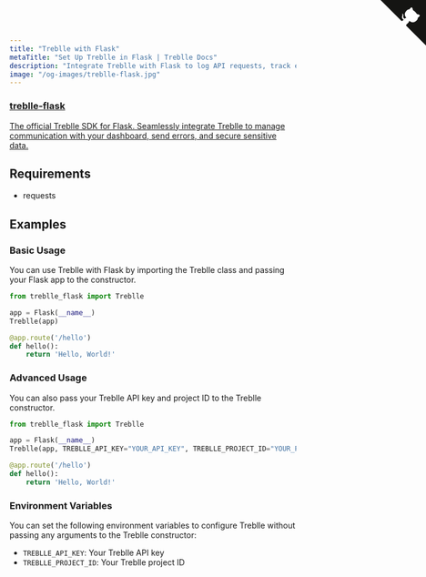 ```yaml
---
title: "Treblle with Flask"
metaTitle: "Set Up Treblle in Flask | Treblle Docs"
description: "Integrate Treblle with Flask to log API requests, track errors, and enhance security. Follow our setup guide to configure Treblle for real-time API observability."
image: "/og-images/treblle-flask.jpg"
---
```


<div class="max-w-full mx-auto shadow-lg rounded-lg overflow-hidden">
  <a href="https://github.com/Treblle/treblle-flask" title="View source on GitHub" aria-label="View source on GitHub" class="relative no-underline">
    <div>
      <svg width="80" height="80" viewBox="0 0 250 250" style="fill:#151513; color:#fff; position: absolute; top: 0; border: 0; right: 0;" aria-hidden="true">
        <path d="M0,0 L115,115 L130,115 L142,142 L250,250 L250,0 Z"></path>
        <path d="M128.3,109.0 C113.8,99.7 119.0,89.6 119.0,89.6 C122.0,82.7 120.5,78.6 120.5,78.6 C119.2,72.0 123.4,76.3 123.4,76.3 C127.3,80.9 125.5,87.3 125.5,87.3 C122.9,97.6 130.6,101.9 134.4,103.2" fill="currentColor" style="transform-origin: 130px 106px;" class="octo-arm"></path>
        <path d="M115.0,115.0 C114.9,115.1 118.7,116.5 119.8,115.4 L133.7,101.6 C136.9,99.2 139.9,98.4 142.2,98.6 C133.8,88.0 127.5,74.4 143.8,58.0 C148.5,53.4 154.0,51.2 159.7,51.0 C160.3,49.4 163.2,43.6 171.4,40.1 C171.4,40.1 176.1,42.5 178.8,56.2 C183.1,58.6 187.2,61.8 190.9,65.4 C194.5,69.0 197.7,73.2 200.1,77.6 C213.8,80.2 216.3,84.9 216.3,84.9 C212.7,93.1 206.9,96.0 205.4,96.6 C205.1,102.4 203.0,107.8 198.3,112.5 C181.9,128.9 168.3,122.5 157.7,114.1 C157.9,116.9 156.7,120.9 152.7,124.9 L141.0,136.5 C139.8,137.7 141.6,141.9 141.8,141.8 Z" fill="currentColor" class="octo-body"></path>
      </svg>
    </div>
    <div class="grid grid-cols-4 gap-4 px-2 py-2">
      <div class="col-span-4">
      	<h3 class="text-xl font-semibold">treblle-flask</h3>
      	<p class="text-sm font-medium">
            The official Treblle SDK for Flask. Seamlessly integrate Treblle to manage communication with your dashboard, send errors, and secure sensitive data.
        </p>
      </div>
    </div>
  </a>
</div>

## Requirements

- requests

## Examples

### Basic Usage

You can use Treblle with Flask by importing the Treblle class and passing your Flask app to the constructor.

```python
from treblle_flask import Treblle

app = Flask(__name__)
Treblle(app)

@app.route('/hello')
def hello():
    return 'Hello, World!'
```

### Advanced Usage

You can also pass your Treblle API key and project ID to the Treblle constructor.

```python
from treblle_flask import Treblle

app = Flask(__name__)
Treblle(app, TREBLLE_API_KEY="YOUR_API_KEY", TREBLLE_PROJECT_ID="YOUR_PROJECT_ID")

@app.route('/hello')
def hello():
    return 'Hello, World!'
```

### Environment Variables

You can set the following environment variables to configure Treblle without passing any arguments to the Treblle constructor:

- `TREBLLE_API_KEY`: Your Treblle API key
- `TREBLLE_PROJECT_ID`: Your Treblle project ID
